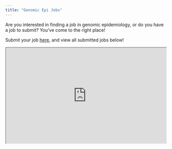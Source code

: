 ```yaml
---
title: "Genomic Epi Jobs"
---
```


Are you interested in finding a job in genomic epidemiology, or do you have a job to submit? You've come to the right place!

Submit your job [here](https://docs.google.com/forms/d/e/1FAIpQLSfmT9udwf-E07_UNUDVS7fX5lLUxOk2QTwlcUu-0wVd9AgTCA/viewform?usp=sf_link), and view all submitted jobs below!

```{=html}
<iframe width="100%" height="300" src="https://docs.google.com/spreadsheets/d/e/2PACX-1vTPNukvK08F8J7p08jLX7M6gCFkfwSJyCHeyaimfmi-bS-zdtmZAxOKQYhYtlwfmTSW3vZ_d34lb_Ay/pubhtml?gid=0&amp;single=true&amp;widget=true&amp;headers=false"></iframe>
```
